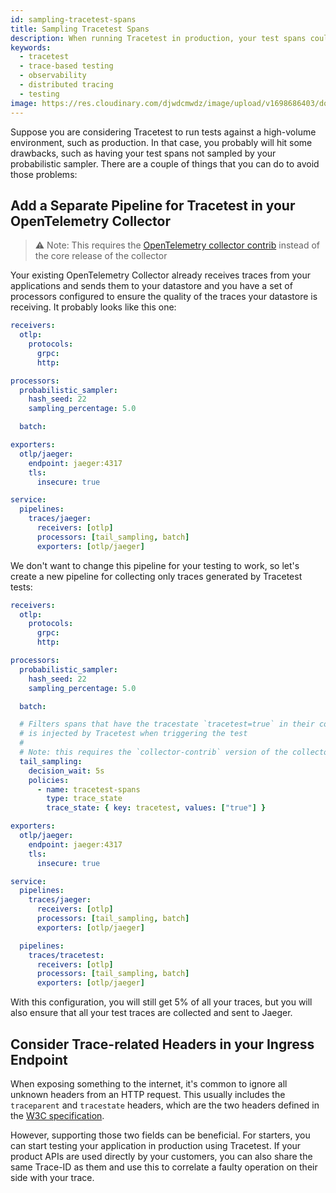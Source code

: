 ```yaml
---
id: sampling-tracetest-spans
title: Sampling Tracetest Spans
description: When running Tracetest in production, your test spans could not be sampled by your probabilistic sampler. Here's how to avoid sampling out Tracetest test spans.
keywords:
  - tracetest
  - trace-based testing
  - observability
  - distributed tracing
  - testing
image: https://res.cloudinary.com/djwdcmwdz/image/upload/v1698686403/docs/Blog_Thumbnail_14_rsvkmo.jpg
---
```


Suppose you are considering Tracetest to run tests against a high-volume environment, such as production. In that case, you probably will hit some drawbacks, such as having
your test spans not sampled by your probabilistic sampler. There are a couple of things that you can do to avoid those problems:

## Add a Separate Pipeline for Tracetest in your OpenTelemetry Collector

> :warning: Note: This requires the [OpenTelemetry collector contrib](https://hub.docker.com/r/otel/opentelemetry-collector-contrib) instead of the core release
> of the collector

Your existing OpenTelemetry Collector already receives traces from your applications and sends them to your datastore and you have a set of processors configured to ensure the quality of the traces your datastore is receiving. It probably looks like this one:

```yaml
receivers:
  otlp:
    protocols:
      grpc:
      http:

processors:
  probabilistic_sampler:
    hash_seed: 22
    sampling_percentage: 5.0

  batch:

exporters:
  otlp/jaeger:
    endpoint: jaeger:4317
    tls:
      insecure: true

service:
  pipelines:
    traces/jaeger:
      receivers: [otlp]
      processors: [tail_sampling, batch]
      exporters: [otlp/jaeger]
```

We don't want to change this pipeline for your testing to work, so let's create a new pipeline for collecting only traces generated by Tracetest tests:

```yaml
receivers:
  otlp:
    protocols:
      grpc:
      http:

processors:
  probabilistic_sampler:
    hash_seed: 22
    sampling_percentage: 5.0

  batch:

  # Filters spans that have the tracestate `tracetest=true` in their context. This value
  # is injected by Tracetest when triggering the test
  #
  # Note: this requires the `collector-contrib` version of the collector
  tail_sampling:
    decision_wait: 5s
    policies:
      - name: tracetest-spans
        type: trace_state
        trace_state: { key: tracetest, values: ["true"] }

exporters:
  otlp/jaeger:
    endpoint: jaeger:4317
    tls:
      insecure: true

service:
  pipelines:
    traces/jaeger:
      receivers: [otlp]
      processors: [tail_sampling, batch]
      exporters: [otlp/jaeger]

  pipelines:
    traces/tracetest:
      receivers: [otlp]
      processors: [tail_sampling, batch]
      exporters: [otlp/jaeger]
```

With this configuration, you will still get 5% of all your traces, but you will also ensure that all your test traces are collected and sent to
Jaeger.

## Consider Trace-related Headers in your Ingress Endpoint

When exposing something to the internet, it's common to ignore all unknown headers from an HTTP request. This usually includes the `traceparent` and `tracestate` headers, which are the two headers defined in the [W3C specification](https://www.w3.org/TR/trace-context/#relationship-between-the-headers).

However, supporting those two fields can be beneficial. For starters, you can start testing your application in production using Tracetest. If your product APIs are used directly by your customers, you can also share the same Trace-ID as them and use this to correlate a faulty operation on their side with your trace.
